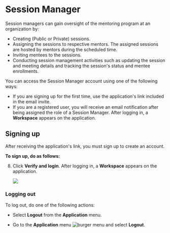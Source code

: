 
# Session Manager

Session managers can gain oversight of the mentoring program at an organization by:

* Creating (Public or Private) sessions.
* Assigning the sessions to respective mentors. The assigned sessions are hosted by mentors during the scheduled time.
* Inviting mentees to the sessions.
* Conducting session management activities such as updating the session and meeting details and tracking the session's status and mentee enrollments.

You can access the Session Manager account using one of the following ways:

* If you are signing up for the first time, use the application's link included in the email invite.
* If you are a registered user, you will receive an email notification after being assigned the role of a Session Manager. After logging in, a **Workspace** appears on the application.

## Signing up

After receiving the application's link, you must sign up to create an account.

**To sign up, do as follows:**

<SignUp />

8. Click <b>Verify and login</b>. After logging in, a **Workspace** appears on the application.

    ![](media/sessionmanagerpage.png)

### Logging out

To log out, do one of the following actions:

* Select <b>Logout</b> from the <b>Application</b> menu.

* Go to the <b>Application</b> menu ![burger menu](media/burgermenu-icon.png) and select <b>Logout</b>.

